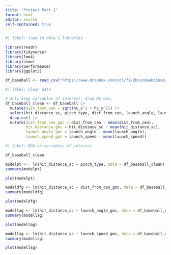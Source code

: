 ```yaml
---
title: "Project Part 2"
format: html
editor: source
self-contained: true
---
```


```r
#| label: load in data & libraries

library(readr)
library(tidyverse)
library(lme4)
library(nlme)
library(performance)
library(ggplot2)

df_baseball <- read_csv("https://www.dropbox.com/scl/fi/2bcvc8eabdinum2e3r9oj/statcast_pitch_swing_data_20240402_20240630.csv?rlkey=bl9kxe5o9yv017cmjssbgya3s&st=pnrx2dej&dl=1")
```


```r
#| label: clean data

# only keep variables of interest, drop NA obs.
df_baseball_clean <- df_baseball |>
  mutate(dist_from_cen = sqrt(hc_x^2 + hc_y^2)) |>
  select(hit_distance_sc, pitch_type, dist_from_cen, launch_angle, launch_speed, game_type, batter) |>
  drop_na() |>
  mutate(dist_from_cen_gmc = dist_from_cen - mean(dist_from_cen),
         hit_distance_gmc = hit_distance_sc - mean(hit_distance_sc),
         launch_angle_gmc = launch_angle - mean(launch_angle),
         launch_speed_gmc = launch_speed - mean(launch_speed))

```

```r
#| label: EDA on variables of interest

df_baseball_clean
```

```r
modelpt <-  lm(hit_distance_sc ~ pitch_type, data = df_baseball_clean)
summary(modelpt)

plot(modelpt)

modeldfg <- lm(hit_distance_sc ~ dist_from_cen_gmc, data = df_baseball_clean)
summary(modeldfg)

plot(modeldfg)

modellag <- lm(hit_distance_sc ~ launch_angle_gmc, data = df_baseball_clean)
summary(modellag)

plot(modellag)

modellsg <- lm(hit_distance_sc ~ launch_speed_gmc, data = df_baseball_clean)
summary(modellsg)

plot(modellsg)
```



